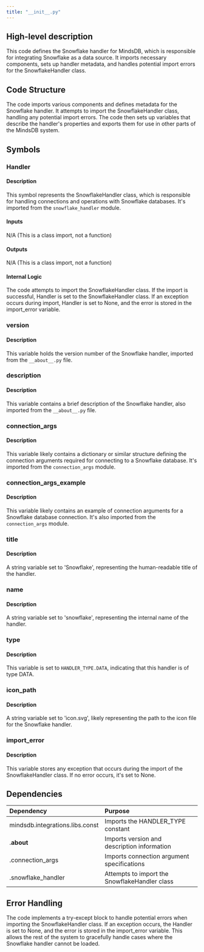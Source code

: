 ```yaml
---
title: "__init__.py"
---
```


## High-level description
This code defines the Snowflake handler for MindsDB, which is responsible for integrating Snowflake as a data source. It imports necessary components, sets up handler metadata, and handles potential import errors for the SnowflakeHandler class.

## Code Structure
The code imports various components and defines metadata for the Snowflake handler. It attempts to import the SnowflakeHandler class, handling any potential import errors. The code then sets up variables that describe the handler's properties and exports them for use in other parts of the MindsDB system.

## Symbols

### Handler
#### Description
This symbol represents the SnowflakeHandler class, which is responsible for handling connections and operations with Snowflake databases. It's imported from the `snowflake_handler` module.

#### Inputs
N/A (This is a class import, not a function)

#### Outputs
N/A (This is a class import, not a function)

#### Internal Logic
The code attempts to import the SnowflakeHandler class. If the import is successful, Handler is set to the SnowflakeHandler class. If an exception occurs during import, Handler is set to None, and the error is stored in the import_error variable.

### version
#### Description
This variable holds the version number of the Snowflake handler, imported from the `__about__.py` file.

### description
#### Description
This variable contains a brief description of the Snowflake handler, also imported from the `__about__.py` file.

### connection_args
#### Description
This variable likely contains a dictionary or similar structure defining the connection arguments required for connecting to a Snowflake database. It's imported from the `connection_args` module.

### connection_args_example
#### Description
This variable likely contains an example of connection arguments for a Snowflake database connection. It's also imported from the `connection_args` module.

### title
#### Description
A string variable set to 'Snowflake', representing the human-readable title of the handler.

### name
#### Description
A string variable set to 'snowflake', representing the internal name of the handler.

### type
#### Description
This variable is set to `HANDLER_TYPE.DATA`, indicating that this handler is of type DATA.

### icon_path
#### Description
A string variable set to 'icon.svg', likely representing the path to the icon file for the Snowflake handler.

### import_error
#### Description
This variable stores any exception that occurs during the import of the SnowflakeHandler class. If no error occurs, it's set to None.

## Dependencies
| Dependency | Purpose |
|:-----------|:--------|
| mindsdb.integrations.libs.const | Imports the HANDLER_TYPE constant |
| .__about__ | Imports version and description information |
| .connection_args | Imports connection argument specifications |
| .snowflake_handler | Attempts to import the SnowflakeHandler class |

## Error Handling
The code implements a try-except block to handle potential errors when importing the SnowflakeHandler class. If an exception occurs, the Handler is set to None, and the error is stored in the import_error variable. This allows the rest of the system to gracefully handle cases where the Snowflake handler cannot be loaded.